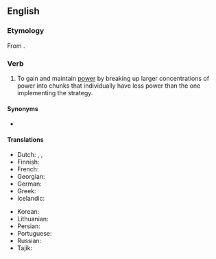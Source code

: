 ==English==
{{wikipedia}}

===Etymology===
From {{etyl|la|en}} {{m|la|divide et impera}}.

===Verb===
{{en-verb|divide<> and rule<>}}

# {{lb|en|politics}} To gain and maintain [[power]] by breaking up larger concentrations of power into chunks that individually have less power than the one implementing the strategy.

====Synonyms====
* {{l|en|divide and conquer}}

====Translations====
{{trans-top|Divide and conquer}}
* Dutch: {{t|nl|divide et impera}}, {{t|nl|deel en heers}}, {{t|nl|verdeel en heers}}
* Finnish: {{t+|fi|hajota ja hallitse}}
* French: {{t+|fr|diviser pour régner}}
* Georgian: {{t+|ka|დაყავი და იბატონე}}
* German: {{t|de|Teile und herrsche}}
* Greek: {{t+|el|διαίρει και βασίλευε}}
* Icelandic: {{t|is|deila og drottna}}
{{trans-mid}}
* Korean: {{t|ko|분열시켜 지배하다}}
* Lithuanian: {{t|lt|skaldyk ir valdyk}}
* Persian: {{t|fa|تفرقه بینداز و حکومت کن|tr=tafraqe biyandâz o hokumat kon}}
* Portuguese: {{t|pt|dividir e governar}}
* Russian: {{t|ru|разделя́й и вла́ствуй}}
* Tajik: {{t|tg|тафрақа андозу ҳукумат кун}}
{{trans-bottom}}